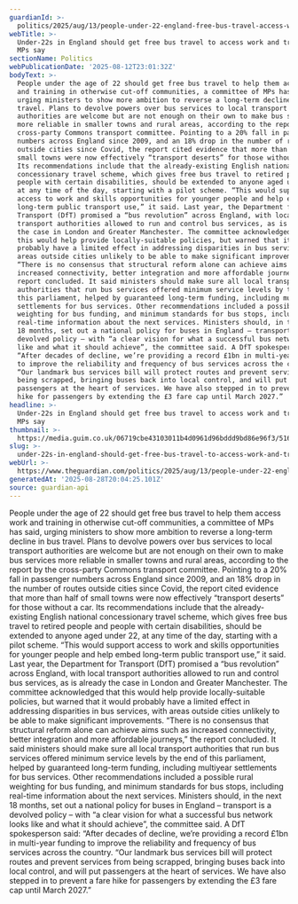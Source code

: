 ```yaml
---
guardianId: >-
  politics/2025/aug/13/people-under-22-england-free-bus-travel-access-work-mps-say
webTitle: >-
  Under-22s in England should get free bus travel to access work and training,
  MPs say
sectionName: Politics
webPublicationDate: '2025-08-12T23:01:32Z'
bodyText: >-
  People under the age of 22 should get free bus travel to help them access work
  and training in otherwise cut-off communities, a committee of MPs has said,
  urging ministers to show more ambition to reverse a long-term decline in bus
  travel. Plans to devolve powers over bus services to local transport
  authorities are welcome but are not enough on their own to make bus services
  more reliable in smaller towns and rural areas, according to the report by the
  cross-party Commons transport committee. Pointing to a 20% fall in passenger
  numbers across England since 2009, and an 18% drop in the number of routes
  outside cities since Covid, the report cited evidence that more than half of
  small towns were now effectively “transport deserts” for those without a car.
  Its recommendations include that the already-existing English national
  concessionary travel scheme, which gives free bus travel to retired people and
  people with certain disabilities, should be extended to anyone aged under 22,
  at any time of the day, starting with a pilot scheme. “This would support
  access to work and skills opportunities for younger people and help embed
  long-term public transport use,” it said. Last year, the Department for
  Transport (DfT) promised a “bus revolution” across England, with local
  transport authorities allowed to run and control bus services, as is already
  the case in London and Greater Manchester. The committee acknowledged that
  this would help provide locally-suitable policies, but warned that it would
  probably have a limited effect in addressing disparities in bus services, with
  areas outside cities unlikely to be able to make significant improvements.
  “There is no consensus that structural reform alone can achieve aims such as
  increased connectivity, better integration and more affordable journeys,” the
  report concluded. It said ministers should make sure all local transport
  authorities that run bus services offered minimum service levels by the end of
  this parliament, helped by guaranteed long-term funding, including multiyear
  settlements for bus services. Other recommendations included a possible rural
  weighting for bus funding, and minimum standards for bus stops, including
  real-time information about the next services. Ministers should, in the next
  18 months, set out a national policy for buses in England – transport is a
  devolved policy – with “a clear vision for what a successful bus network looks
  like and what it should achieve”, the committee said. A DfT spokesperson said:
  “After decades of decline, we’re providing a record £1bn in multi-year funding
  to improve the reliability and frequency of bus services across the country.
  “Our landmark bus services bill will protect routes and prevent services from
  being scrapped, bringing buses back into local control, and will put
  passengers at the heart of services. We have also stepped in to prevent a fare
  hike for passengers by extending the £3 fare cap until March 2027.”
headline: >-
  Under-22s in England should get free bus travel to access work and training,
  MPs say
thumbnail: >-
  https://media.guim.co.uk/06719cbe43103011b4d0961d96bddd9bd86e96f3/516_0_5000_4000/500.jpg
slug: >-
  under-22s-in-england-should-get-free-bus-travel-to-access-work-and-training-mps-say
webUrl: >-
  https://www.theguardian.com/politics/2025/aug/13/people-under-22-england-free-bus-travel-access-work-mps-say
generatedAt: '2025-08-28T20:04:25.101Z'
source: guardian-api
---
```

People under the age of 22 should get free bus travel to help them access work and training in otherwise cut-off communities, a committee of MPs has said, urging ministers to show more ambition to reverse a long-term decline in bus travel. Plans to devolve powers over bus services to local transport authorities are welcome but are not enough on their own to make bus services more reliable in smaller towns and rural areas, according to the report by the cross-party Commons transport committee. Pointing to a 20% fall in passenger numbers across England since 2009, and an 18% drop in the number of routes outside cities since Covid, the report cited evidence that more than half of small towns were now effectively “transport deserts” for those without a car. Its recommendations include that the already-existing English national concessionary travel scheme, which gives free bus travel to retired people and people with certain disabilities, should be extended to anyone aged under 22, at any time of the day, starting with a pilot scheme. “This would support access to work and skills opportunities for younger people and help embed long-term public transport use,” it said. Last year, the Department for Transport (DfT) promised a “bus revolution” across England, with local transport authorities allowed to run and control bus services, as is already the case in London and Greater Manchester. The committee acknowledged that this would help provide locally-suitable policies, but warned that it would probably have a limited effect in addressing disparities in bus services, with areas outside cities unlikely to be able to make significant improvements. “There is no consensus that structural reform alone can achieve aims such as increased connectivity, better integration and more affordable journeys,” the report concluded. It said ministers should make sure all local transport authorities that run bus services offered minimum service levels by the end of this parliament, helped by guaranteed long-term funding, including multiyear settlements for bus services. Other recommendations included a possible rural weighting for bus funding, and minimum standards for bus stops, including real-time information about the next services. Ministers should, in the next 18 months, set out a national policy for buses in England – transport is a devolved policy – with “a clear vision for what a successful bus network looks like and what it should achieve”, the committee said. A DfT spokesperson said: “After decades of decline, we’re providing a record £1bn in multi-year funding to improve the reliability and frequency of bus services across the country. “Our landmark bus services bill will protect routes and prevent services from being scrapped, bringing buses back into local control, and will put passengers at the heart of services. We have also stepped in to prevent a fare hike for passengers by extending the £3 fare cap until March 2027.”
